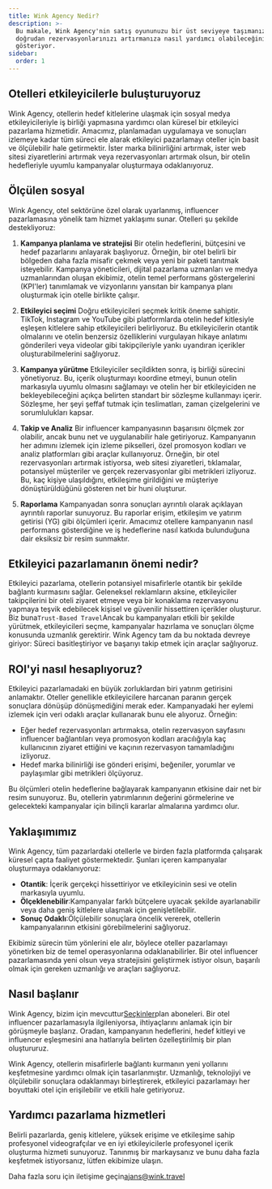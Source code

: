 ```yaml
---
title: Wink Agency Nedir?
description: >-
  Bu makale, Wink Agency'nin satış oyununuzu bir üst seviyeye taşımanıza ve
  doğrudan rezervasyonlarınızı artırmanıza nasıl yardımcı olabileceğini
  gösteriyor.
sidebar:
  order: 1
---
```


## Otelleri etkileyicilerle buluşturuyoruz

Wink Agency, otellerin hedef kitlelerine ulaşmak için sosyal medya etkileyicileriyle iş birliği yapmasına yardımcı olan küresel bir etkileyici pazarlama hizmetidir. Amacımız, planlamadan uygulamaya ve sonuçları izlemeye kadar tüm süreci ele alarak etkileyici pazarlamayı oteller için basit ve ölçülebilir hale getirmektir. İster marka bilinirliğini artırmak, ister web sitesi ziyaretlerini artırmak veya rezervasyonları artırmak olsun, bir otelin hedefleriyle uyumlu kampanyalar oluşturmaya odaklanıyoruz.

## Ölçülen sosyal

Wink Agency, otel sektörüne özel olarak uyarlanmış, influencer pazarlamasına yönelik tam hizmet yaklaşımı sunar. Otelleri şu şekilde destekliyoruz:

1. **Kampanya planlama ve stratejisi**
   Bir otelin hedeflerini, bütçesini ve hedef pazarlarını anlayarak başlıyoruz. Örneğin, bir otel belirli bir bölgeden daha fazla misafir çekmek veya yeni bir paketi tanıtmak isteyebilir. Kampanya yöneticileri, dijital pazarlama uzmanları ve medya uzmanlarından oluşan ekibimiz, otelin temel performans göstergelerini (KPI'ler) tanımlamak ve vizyonlarını yansıtan bir kampanya planı oluşturmak için otelle birlikte çalışır.

2. **Etkileyici seçimi**
   Doğru etkileyicileri seçmek kritik öneme sahiptir. TikTok, Instagram ve YouTube gibi platformlarda otelin hedef kitlesiyle eşleşen kitlelere sahip etkileyicileri belirliyoruz. Bu etkileyicilerin otantik olmalarını ve otelin benzersiz özelliklerini vurgulayan hikaye anlatımı gönderileri veya videolar gibi takipçileriyle yankı uyandıran içerikler oluşturabilmelerini sağlıyoruz.

3. **Kampanya yürütme**
   Etkileyiciler seçildikten sonra, iş birliği sürecini yönetiyoruz. Bu, içerik oluşturmayı koordine etmeyi, bunun otelin markasıyla uyumlu olmasını sağlamayı ve otelin her bir etkileyiciden ne bekleyebileceğini açıkça belirten standart bir sözleşme kullanmayı içerir. Sözleşme, her şeyi şeffaf tutmak için teslimatları, zaman çizelgelerini ve sorumlulukları kapsar.

4. **Takip ve Analiz**
   Bir influencer kampanyasının başarısını ölçmek zor olabilir, ancak bunu net ve uygulanabilir hale getiriyoruz. Kampanyanın her adımını izlemek için izleme pikselleri, özel promosyon kodları ve analiz platformları gibi araçlar kullanıyoruz. Örneğin, bir otel rezervasyonları artırmak istiyorsa, web sitesi ziyaretleri, tıklamalar, potansiyel müşteriler ve gerçek rezervasyonlar gibi metrikleri izliyoruz. Bu, kaç kişiye ulaşıldığını, etkileşime girildiğini ve müşteriye dönüştürüldüğünü gösteren net bir huni oluşturur.

5. **Raporlama**
   Kampanyadan sonra sonuçları ayrıntılı olarak açıklayan ayrıntılı raporlar sunuyoruz. Bu raporlar erişim, etkileşim ve yatırım getirisi (YG) gibi ölçümleri içerir. Amacımız otellere kampanyanın nasıl performans gösterdiğine ve iş hedeflerine nasıl katkıda bulunduğuna dair eksiksiz bir resim sunmaktır.

## Etkileyici pazarlamanın önemi nedir?

Etkileyici pazarlama, otellerin potansiyel misafirlerle otantik bir şekilde bağlantı kurmasını sağlar. Geleneksel reklamların aksine, etkileyiciler takipçilerini bir oteli ziyaret etmeye veya bir konaklama rezervasyonu yapmaya teşvik edebilecek kişisel ve güvenilir hissettiren içerikler oluşturur. Biz buna`Trust-Based Travel`Ancak bu kampanyaları etkili bir şekilde yürütmek, etkileyicileri seçme, kampanyalar hazırlama ve sonuçları ölçme konusunda uzmanlık gerektirir. Wink Agency tam da bu noktada devreye giriyor: Süreci basitleştiriyor ve başarıyı takip etmek için araçlar sağlıyoruz.

## ROI'yi nasıl hesaplıyoruz?

Etkileyici pazarlamadaki en büyük zorluklardan biri yatırım getirisini anlamaktır. Oteller genellikle etkileyicilere harcanan paranın gerçek sonuçlara dönüşüp dönüşmediğini merak eder. Kampanyadaki her eylemi izlemek için veri odaklı araçlar kullanarak bunu ele alıyoruz. Örneğin:

* Eğer hedef rezervasyonları artırmaksa, otelin rezervasyon sayfasını influencer bağlantıları veya promosyon kodları aracılığıyla kaç kullanıcının ziyaret ettiğini ve kaçının rezervasyon tamamladığını izliyoruz.
* Hedef marka bilinirliği ise gönderi erişimi, beğeniler, yorumlar ve paylaşımlar gibi metrikleri ölçüyoruz.

Bu ölçümleri otelin hedeflerine bağlayarak kampanyanın etkisine dair net bir resim sunuyoruz. Bu, otellerin yatırımlarının değerini görmelerine ve gelecekteki kampanyalar için bilinçli kararlar almalarına yardımcı olur.

## Yaklaşımımız

Wink Agency, tüm pazarlardaki otellerle ve birden fazla platformda çalışarak küresel çapta faaliyet göstermektedir. Şunları içeren kampanyalar oluşturmaya odaklanıyoruz:

* **Otantik**: İçerik gerçekçi hissettiriyor ve etkileyicinin sesi ve otelin markasıyla uyumlu.
* **Ölçeklenebilir**:Kampanyalar farklı bütçelere uyacak şekilde ayarlanabilir veya daha geniş kitlelere ulaşmak için genişletilebilir.
* **Sonuç Odaklı**:Ölçülebilir sonuçlara öncelik vererek, otellerin kampanyalarının etkisini görebilmelerini sağlıyoruz.

Ekibimiz sürecin tüm yönlerini ele alır, böylece oteller pazarlamayı yönetirken biz de temel operasyonlarına odaklanabilirler. Bir otel influencer pazarlamasında yeni olsun veya stratejisini geliştirmek istiyor olsun, başarılı olmak için gereken uzmanlığı ve araçları sağlıyoruz.

## Nasıl başlanır

Wink Agency, bizim için mevcuttur[Seçkinler](/managed-social/what-is-managed-social/#subscription-tiers)plan aboneleri.
Bir otel influencer pazarlamasıyla ilgileniyorsa, ihtiyaçlarını anlamak için bir görüşmeyle başlarız.
Oradan, kampanyanın hedeflerini, hedef kitleyi ve influencer eşleşmesini ana hatlarıyla belirten özelleştirilmiş bir plan oluştururuz.

Wink Agency, otellerin misafirlerle bağlantı kurmanın yeni yollarını keşfetmesine yardımcı olmak için tasarlanmıştır. Uzmanlığı, teknolojiyi ve ölçülebilir sonuçlara odaklanmayı birleştirerek, etkileyici pazarlamayı her boyuttaki otel için erişilebilir ve etkili hale getiriyoruz.

## Yardımcı pazarlama hizmetleri

Belirli pazarlarda, geniş kitlelere, yüksek erişime ve etkileşime sahip profesyonel videografçılar ve en iyi etkileyicilerle profesyonel içerik oluşturma hizmeti sunuyoruz. Tanınmış bir markaysanız ve bunu daha fazla keşfetmek istiyorsanız, lütfen ekibimize ulaşın.

Daha fazla soru için iletişime geçin[ajans@wink.travel](mailto://agency@wink.travel)

